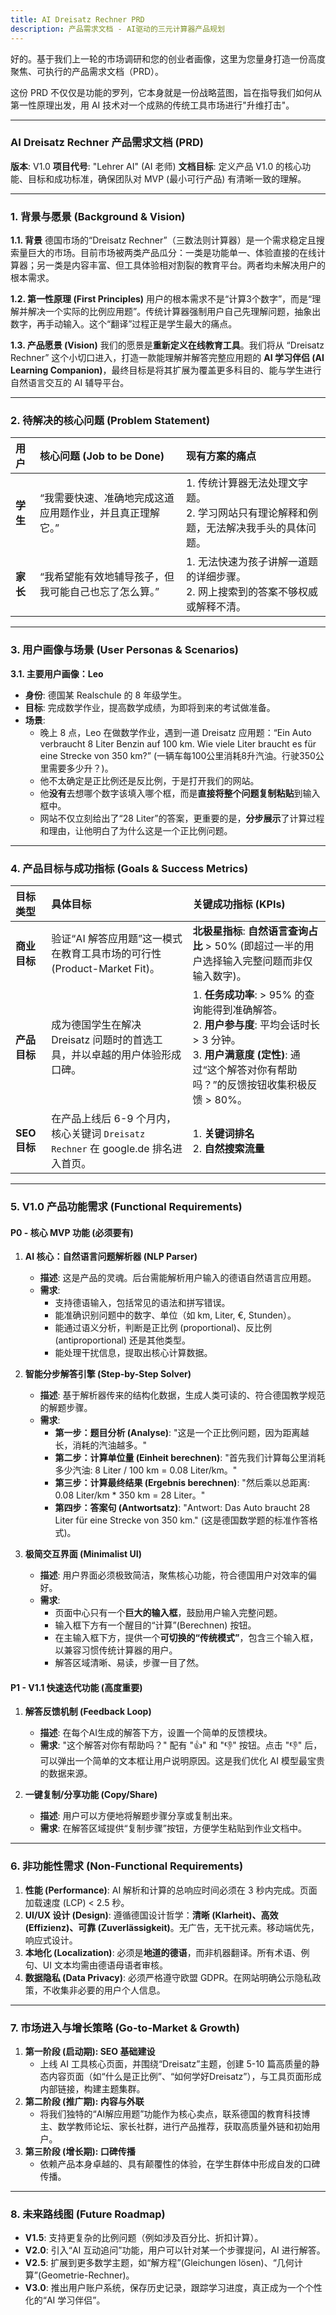 ```yaml
---
title: AI Dreisatz Rechner PRD
description: 产品需求文档 - AI驱动的三元计算器产品规划
---
```


好的。基于我们上一轮的市场调研和您的创业者画像，这里为您量身打造一份高度聚焦、可执行的产品需求文档（PRD）。

这份 PRD 不仅仅是功能的罗列，它本身就是一份战略蓝图，旨在指导我们如何从第一性原理出发，用 AI 技术对一个成熟的传统工具市场进行"升维打击"。

-----

### **AI Dreisatz Rechner 产品需求文档 (PRD)**

**版本**: V1.0
**项目代号**: "Lehrer AI" (AI 老师)
**文档目标**: 定义产品 V1.0 的核心功能、目标和成功标准，确保团队对 MVP (最小可行产品) 有清晰一致的理解。

-----

### **1. 背景与愿景 (Background & Vision)**

**1.1. 背景**
德国市场的“Dreisatz Rechner”（三数法则计算器）是一个需求稳定且搜索量巨大的市场。目前市场被两类产品瓜分：一类是功能单一、体验直接的在线计算器；另一类是内容丰富、但工具体验相对割裂的教育平台。两者均未解决用户的根本需求。

**1.2. 第一性原理 (First Principles)**
用户的根本需求不是“计算3个数字”，而是“理解并解决一个实际的比例应用题”。传统计算器强制用户自己先理解问题，抽象出数字，再手动输入。这个“翻译”过程正是学生最大的痛点。

**1.3. 产品愿景 (Vision)**
我们的愿景是**重新定义在线教育工具**。我们将从 “Dreisatz Rechner” 这个小切口进入，打造一款能理解并解答完整应用题的 **AI 学习伴侣 (AI Learning Companion)**，最终目标是将其扩展为覆盖更多科目的、能与学生进行自然语言交互的 AI 辅导平台。

-----

### **2. 待解决的核心问题 (Problem Statement)**

| 用户       | 核心问题 (Job to be Done)                               | 现有方案的痛点                                                                                   |
| :--------- | :------------------------------------------------------ | :----------------------------------------------------------------------------------------------- |
| **学生** | “我需要快速、准确地完成这道应用题作业，并且真正理解它。” | 1. 传统计算器无法处理文字题。<br>2. 学习网站只有理论解释和例题，无法解决我手头的具体问题。   |
| **家长** | “我希望能有效地辅导孩子，但我可能自己也忘了怎么算。”     | 1. 无法快速为孩子讲解一道题的详细步骤。<br>2. 网上搜索到的答案不够权威或解释不清。         |

-----

### **3. 用户画像与场景 (User Personas & Scenarios)**

**3.1. 主要用户画像：Leo**

  * **身份**: 德国某 Realschule 的 8 年级学生。
  * **目标**: 完成数学作业，提高数学成绩，为即将到来的考试做准备。
  * **场景**:
      * 晚上 8 点，Leo 在做数学作业，遇到一道 Dreisatz 应用题：“Ein Auto verbraucht 8 Liter Benzin auf 100 km. Wie viele Liter braucht es für eine Strecke von 350 km?” (一辆车每100公里消耗8升汽油。行驶350公里需要多少升？)。
      * 他不太确定是正比例还是反比例，于是打开我们的网站。
      * 他**没有**去想哪个数字该填入哪个框，而是**直接将整个问题复制粘贴**到输入框中。
      * 网站不仅立刻给出了“28 Liter”的答案，更重要的是，**分步展示**了计算过程和理由，让他明白了为什么这是一个正比例问题。

-----

### **4. 产品目标与成功指标 (Goals & Success Metrics)**

| 目标类型     | 具体目标                                                                   | 关键成功指标 (KPIs)                                                                                                                                                                 |
| :----------- | :------------------------------------------------------------------------- | :---------------------------------------------------------------------------------------------------------------------------------------------------------------------------------- |
| **商业目标** | 验证“AI 解答应用题”这一模式在教育工具市场的可行性 (Product-Market Fit)。     | **北极星指标**: **自然语言查询占比** \> 50% (即超过一半的用户选择输入完整问题而非仅输入数字)。                                                                                             |
| **产品目标** | 成为德国学生在解决 Dreisatz 问题时的首选工具，并以卓越的用户体验形成口碑。 | 1. **任务成功率**: \> 95% 的查询能得到准确解答。<br>2. **用户参与度**: 平均会话时长 \> 3 分钟。<br>3. **用户满意度 (定性)**: 通过“这个解答对你有帮助吗？”的反馈按钮收集积极反馈 \> 80%。 |
| **SEO 目标** | 在产品上线后 6-9 个月内，核心关键词 `Dreisatz Rechner` 在 google.de 排名进入首页。 | 1. **关键词排名**<br>2. **自然搜索流量** |

-----

### **5. V1.0 产品功能需求 (Functional Requirements)**

#### **P0 - 核心 MVP 功能 (必须要有)**

1.  **AI 核心：自然语言问题解析器 (NLP Parser)**

      * **描述**: 这是产品的灵魂。后台需能解析用户输入的德语自然语言应用题。
      * **需求**:
          * 支持德语输入，包括常见的语法和拼写错误。
          * 能准确识别问题中的数字、单位（如 km, Liter, €, Stunden）。
          * 能通过语义分析，判断是正比例 (proportional)、反比例 (antiproportional) 还是其他类型。
          * 能处理干扰信息，提取出核心计算数据。

2.  **智能分步解答引擎 (Step-by-Step Solver)**

      * **描述**: 基于解析器传来的结构化数据，生成人类可读的、符合德国教学规范的解题步骤。
      * **需求**:
          * **第一步：题目分析 (Analyse)**: "这是一个正比例问题，因为距离越长，消耗的汽油越多。"
          * **第二步：计算单位量 (Einheit berechnen)**: "首先我们计算每公里消耗多少汽油: 8 Liter / 100 km = 0.08 Liter/km。"
          * **第三步：计算最终结果 (Ergebnis berechnen)**: "然后乘以总距离: 0.08 Liter/km \* 350 km = 28 Liter。"
          * **第四步：答案句 (Antwortsatz)**: "Antwort: Das Auto braucht 28 Liter für eine Strecke von 350 km." (这是德国数学题的标准作答格式)。

3.  **极简交互界面 (Minimalist UI)**

      * **描述**: 用户界面必须极致简洁，聚焦核心功能，符合德国用户对效率的偏好。
      * **需求**:
          * 页面中心只有一个**巨大的输入框**，鼓励用户输入完整问题。
          * 输入框下方有一个醒目的“计算”(Berechnen) 按钮。
          * 在主输入框下方，提供一个**可切换的“传统模式”**，包含三个输入框，以兼容习惯传统计算器的用户。
          * 解答区域清晰、易读，步骤一目了然。

#### **P1 - V1.1 快速迭代功能 (高度重要)**

1.  **解答反馈机制 (Feedback Loop)**

      * **描述**: 在每个AI生成的解答下方，设置一个简单的反馈模块。
      * **需求**: "这个解答对你有帮助吗？" 配有 "👍" 和 "👎" 按钮。点击 "👎" 后，可以弹出一个简单的文本框让用户说明原因。这是我们优化 AI 模型最宝贵的数据来源。

2.  **一键复制/分享功能 (Copy/Share)**

      * **描述**: 用户可以方便地将解题步骤分享或复制出来。
      * **需求**: 在解答区域提供“复制步骤”按钮，方便学生粘贴到作业文档中。

-----

### **6. 非功能性需求 (Non-Functional Requirements)**

1.  **性能 (Performance)**: AI 解析和计算的总响应时间必须在 3 秒内完成。页面加载速度 (LCP) \< 2.5 秒。
2.  **UI/UX 设计 (Design)**: 遵循德国设计哲学：**清晰 (Klarheit)、高效 (Effizienz)、可靠 (Zuverlässigkeit)**。无广告，无干扰元素。移动端优先，响应式设计。
3.  **本地化 (Localization)**: 必须是**地道的德语**，而非机器翻译。所有术语、例句、UI 文本均需由德语母语者审核。
4.  **数据隐私 (Data Privacy)**: 必须严格遵守欧盟 GDPR。在网站明确公示隐私政策，不收集非必要的用户个人信息。

-----

### **7. 市场进入与增长策略 (Go-to-Market & Growth)**

1.  **第一阶段 (启动期): SEO 基础建设**
      * 上线 AI 工具核心页面，并围绕“Dreisatz”主题，创建 5-10 篇高质量的静态内容页面（如“什么是正比例”、“如何学好Dreisatz”），与工具页面形成内部链接，构建主题集群。
2.  **第二阶段 (推广期): 内容与外联**
      * 将我们独特的“AI解应用题”功能作为核心卖点，联系德国的教育科技博主、数学教师论坛、家长社群，进行产品推荐，获取高质量外链和初始用户。
3.  **第三阶段 (增长期): 口碑传播**
      * 依赖产品本身卓越的、具有颠覆性的体验，在学生群体中形成自发的口碑传播。

-----

### **8. 未来路线图 (Future Roadmap)**

  * **V1.5**: 支持更复杂的比例问题（例如涉及百分比、折扣计算）。
  * **V2.0**: 引入“AI 互动追问”功能，用户可以针对某一个步骤提问，AI 进行解答。
  * **V2.5**: 扩展到更多数学主题，如“解方程”(Gleichungen lösen)、“几何计算”(Geometrie-Rechner)。
  * **V3.0**: 推出用户账户系统，保存历史记录，跟踪学习进度，真正成为一个个性化的“AI 学习伴侣”。

